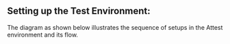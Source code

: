 

 ## Setting up the Test Environment:
 The diagram as shown below illustrates the sequence of setups in the Attest environment and its flow.
